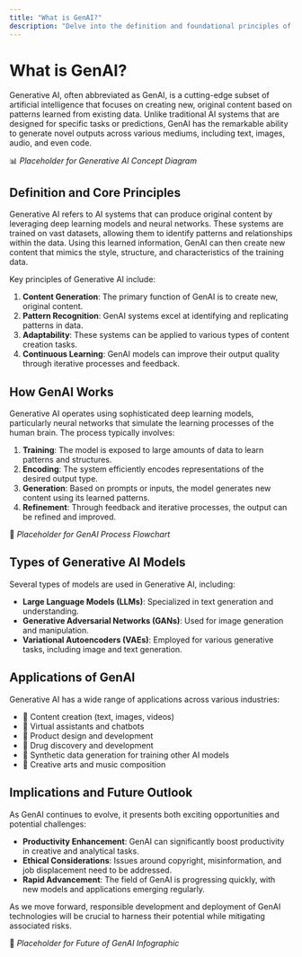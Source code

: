 ```yaml
---
title: "What is GenAI?"
description: "Delve into the definition and foundational principles of Generative AI, examining how it uses deep learning models to create new, original content from existing data."
---
```


# What is GenAI?

Generative AI, often abbreviated as GenAI, is a cutting-edge subset of artificial intelligence that focuses on creating new, original content based on patterns learned from existing data. Unlike traditional AI systems that are designed for specific tasks or predictions, GenAI has the remarkable ability to generate novel outputs across various mediums, including text, images, audio, and even code.

📊 *Placeholder for Generative AI Concept Diagram*

## Definition and Core Principles

Generative AI refers to AI systems that can produce original content by leveraging deep learning models and neural networks. These systems are trained on vast datasets, allowing them to identify patterns and relationships within the data. Using this learned information, GenAI can then create new content that mimics the style, structure, and characteristics of the training data.

Key principles of Generative AI include:

1. **Content Generation**: The primary function of GenAI is to create new, original content.
2. **Pattern Recognition**: GenAI systems excel at identifying and replicating patterns in data.
3. **Adaptability**: These systems can be applied to various types of content creation tasks.
4. **Continuous Learning**: GenAI models can improve their output quality through iterative processes and feedback.

## How GenAI Works

Generative AI operates using sophisticated deep learning models, particularly neural networks that simulate the learning processes of the human brain. The process typically involves:

1. **Training**: The model is exposed to large amounts of data to learn patterns and structures.
2. **Encoding**: The system efficiently encodes representations of the desired output type.
3. **Generation**: Based on prompts or inputs, the model generates new content using its learned patterns.
4. **Refinement**: Through feedback and iterative processes, the output can be refined and improved.

🔄 *Placeholder for GenAI Process Flowchart*

## Types of Generative AI Models

Several types of models are used in Generative AI, including:

- **Large Language Models (LLMs)**: Specialized in text generation and understanding.
- **Generative Adversarial Networks (GANs)**: Used for image generation and manipulation.
- **Variational Autoencoders (VAEs)**: Employed for various generative tasks, including image and text generation.

## Applications of GenAI

Generative AI has a wide range of applications across various industries:

- 📝 Content creation (text, images, videos)
- 🤖 Virtual assistants and chatbots
- 🎨 Product design and development
- 💊 Drug discovery and development
- 🧠 Synthetic data generation for training other AI models
- 🎵 Creative arts and music composition

## Implications and Future Outlook

As GenAI continues to evolve, it presents both exciting opportunities and potential challenges:

- **Productivity Enhancement**: GenAI can significantly boost productivity in creative and analytical tasks.
- **Ethical Considerations**: Issues around copyright, misinformation, and job displacement need to be addressed.
- **Rapid Advancement**: The field of GenAI is progressing quickly, with new models and applications emerging regularly.

As we move forward, responsible development and deployment of GenAI technologies will be crucial to harness their potential while mitigating associated risks.

🚀 *Placeholder for Future of GenAI Infographic*
